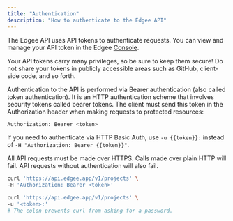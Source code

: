 ```yaml
---
title: "Authentication"
description: "How to authenticate to the Edgee API"
---
```


The Edgee API uses API tokens to authenticate requests. You can view and manage your API token in the
Edgee [Console](https://www.edgee.cloud/settings/tokens).

Your API tokens carry many privileges, so be sure to keep them secure! Do not share your tokens in
publicly accessible areas such as GitHub, client-side code, and so forth.

Authentication to the API is performed via Bearer authentication (also called token authentication). 
It is an HTTP authentication scheme that involves security tokens called bearer tokens. The client must send this token 
in the Authorization header when making requests to protected resources:
  
```bash
Authorization: Bearer <token>
```

If you need to authenticate via HTTP Basic Auth,
use `-u {{token}}:` instead of `-H "Authorization: Bearer {{token}}"`.

All API requests must be made over HTTPS. Calls made over plain HTTP will fail. API requests without authentication
will also fail.

<RequestExample>

  ```bash cURL with Bearer
  curl 'https://api.edgee.app/v1/projects' \
  -H 'Authorization: Bearer <token>'
  ```
  
  ```bash cURL with Basic Auth
  curl 'https://api.edgee.app/v1/projects' \
  -u '<token>:'
  # The colon prevents curl from asking for a password.
  ```
    
</RequestExample>


